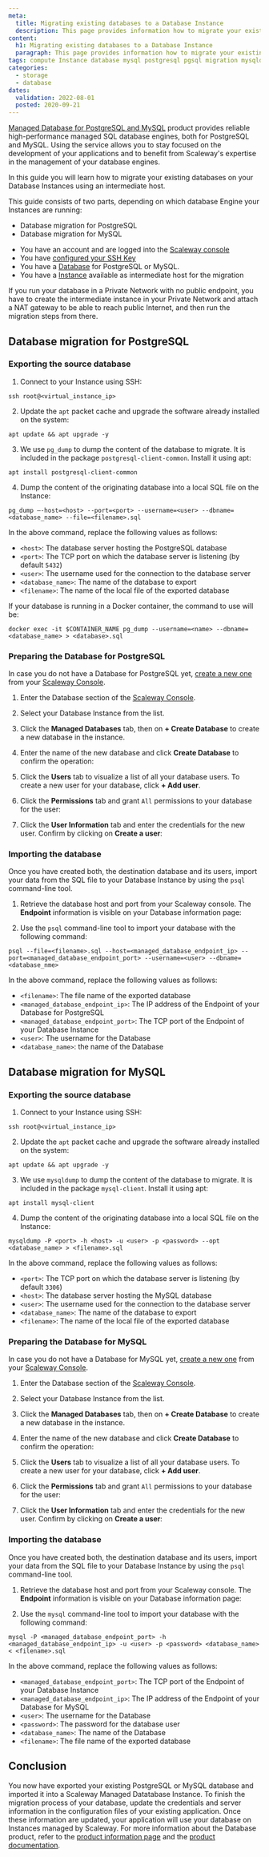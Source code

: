 ```yaml
---
meta:
  title: Migrating existing databases to a Database Instance
  description: This page provides information how to migrate your existing MySQL and PostgreSQL databases into Scaleway Database
content:
  h1: Migrating existing databases to a Database Instance
  paragraph: This page provides information how to migrate your existing MySQL and PostgreSQL databases into Scaleway Database
tags: compute Instance database mysql postgresql pgsql migration mysqldump
categories:
  - storage
  - database
dates:
  validation: 2022-08-01
  posted: 2020-09-21
---
```


[Managed Database for PostgreSQL and MySQL](https://www.scaleway.com/en/database/) product provides reliable high-performance managed SQL database engines, both for PostgreSQL and MySQL. Using the service allows you to stay focused on the development of your applications and to benefit from Scaleway's expertise in the management of your database engines.

In this guide you will learn how to migrate your existing databases on your Database Instances using an intermediate host.

This guide consists of two parts, depending on which database Engine your Instances are running:

- Database migration for PostgreSQL
- Database migration for MySQL

<Message type="requirement">

- You have an account and are logged into the [Scaleway console](https://console.scaleway.com)
- You have [configured your SSH Key](/console/my-project/how-to/create-ssh-key/)
- You have a [Database](https://www.scaleway.com/en/database/) for PostgreSQL or MySQL.
- You have a [Instance](https://www.scaleway.com/en/virtual-instances/) available as intermediate host for the migration

</Message> 

<Message type="important">

  If you run your database in a Private Network with no public endpoint, you have to create the intermediate instance in your Private Network and attach a NAT gateway to be able to reach public Internet, and then run the migration steps from there.

</Message>

## Database migration for PostgreSQL

### Exporting the source database

1. Connect to your Instance using SSH:
  ```
  ssh root@<virtual_instance_ip>
  ```

2. Update the `apt` packet cache and upgrade the software already installed on the system:
  ```
  apt update && apt upgrade -y
  ```

3. We use `pg_dump` to dump the content of the database to migrate. It is included in the package `postgresql-client-common`. Install it using apt:
  ```
  apt install postgresql-client-common
  ```

4. Dump the content of the originating database into a local SQL file on the Instance:
  ```
  pg_dump –-host=<host> --port=<port> --username=<user> --dbname=<database_name> --file=<filename>.sql
  ```

  In the above command, replace the following values as follows:

  - `<host>`: The database server hosting the PostgreSQL database
  - `<port>`: The TCP port on which the database server is listening (by default `5432`)
  - `<user>`: The username used for the connection to the database server
  - `<database_name>`: The name of the database to export
  - `<filename>`: The name of the local file of the exported database

  <Message type="tip">

  If your database is running in a Docker container, the command to use will be:

  ```
  docker exec -it $CONTAINER_NAME pg_dump --username=<name> --dbname=<database_name> > <database>.sql
  ```

  </Message>

### Preparing the Database for PostgreSQL

<Message type="note">

In case you do not have a Database for PostgreSQL yet, [create a new one](/managed-databases/postgresql-and-mysql/how-to/create-a-database/) from your [Scaleway Console](https://console.scaleway.com/rdb/instances).

</Message>

1. Enter the Database section of the [Scaleway Console](https://console.scaleway.com/rdb/instances).

2. Select your Database Instance from the list.

3. Click the **Managed Databases** tab, then on **+ Create Database** to create a new database in the instance.

4. Enter the name of the new database and click **Create Database** to confirm the operation:
<Lightbox src="scaleway-create_database.webp" alt="" />

5. Click the **Users** tab to visualize a list of all your database users. To create a new user for your database, click **+ Add user**.

6. Click the **Permissions** tab and grant `All` permissions to your database for the user:
<Lightbox src="scaleway-user_permissions.webp" alt="" />

7. Click the **User Information** tab and enter the credentials for the new user. Confirm by clicking on **Create a user**:
<Lightbox src="scaleway-user_information.webp" alt="" />

### Importing the database

Once you have created both, the destination database and its users, import your data from the SQL file to your Database Instance by using the `psql` command-line tool.

1. Retrieve the database host and port from your Scaleway console. The **Endpoint** information is visible on your Database information page:
<Lightbox src="scaleway-db_endpoint.webp" alt="" />

2. Use the `psql` command-line tool to import your database with the following command:
  ```
  psql --file=<filename>.sql --host=<managed_database_endpoint_ip> --port=<managed_database_endpoint_port> --username=<user> --dbname=<database_nme>
  ```

  In the above command, replace the following values as follows:

  - `<filename>`: The file name of the exported database
  - `<managed_database_endpoint_ip>`: The IP address of the Endpoint of your Database for PostgreSQL
  - `<managed_database_endpoint_port>`: The TCP port of the Endpoint of your Database Instance
  - `<user>`: The username for the Database
  - `<database_name>`: the name of the Database

## Database migration for MySQL

### Exporting the source database

1. Connect to your Instance using SSH:
  ```
  ssh root@<virtual_instance_ip>
  ```

2. Update the `apt` packet cache and upgrade the software already installed on the system:
  ```
  apt update && apt upgrade -y
  ```

3. We use `mysqldump` to dump the content of the database to migrate. It is included in the package `mysql-client`. Install it using apt:
  ```
  apt install mysql-client
  ```

4. Dump the content of the originating database into a local SQL file on the Instance:
  ```
  mysqldump -P <port> -h <host> -u <user> -p <password> --opt <database_name> > <filename>.sql
  ```

  In the above command, replace the following values as follows:

  - `<port>`: The TCP port on which the database server is listening (by default `3306`)
  - `<host>`: The database server hosting the MySQL database
  - `<user>`: The username used for the connection to the database server
  - `<database_name>`: The name of the database to export
  - `<filename>`: The name of the local file of the exported database

### Preparing the Database for MySQL

<Message type="note">

In case you do not have a Database for MySQL yet, [create a new one](/managed-databases/postgresql-and-mysql/how-to/create-a-database/) from your [Scaleway Console](https://console.scaleway.com/rdb/instances).

</Message>

1. Enter the Database section of the [Scaleway Console](https://console.scaleway.com/rdb/instances).

2. Select your Database Instance from the list.

3. Click the **Managed Databases** tab, then on **+ Create Database** to create a new database in the instance.

4. Enter the name of the new database and click **Create Database** to confirm the operation:
<Lightbox src="scaleway-create_mysql.webp" alt="" />

5. Click the **Users** tab to visualize a list of all your database users. To create a new user for your database, click **+ Add user**.

6. Click the **Permissions** tab and grant `All` permissions to your database for the user:
<Lightbox src="scaleway-user_permissions.webp" alt="" />

7. Click the **User Information** tab and enter the credentials for the new user. Confirm by clicking on **Create a user**:
<Lightbox src="scaleway-user_information.webp" alt="" />

### Importing the database

Once you have created both, the destination database and its users, import your data from the SQL file to your Database Instance by using the `psql` command-line tool.

1. Retrieve the database host and port from your Scaleway console. The **Endpoint** information is visible on your Database information page:
<Lightbox src="scaleway-endpoint_mysql.webp" alt="" />

2. Use the `mysql` command-line tool to import your database with the following command:
  ```
  mysql -P <managed_database_endpoint_port> -h <managed_database_endpoint_ip> -u <user> -p <password> <database_name> < <filename>.sql
  ```

  In the above command, replace the following values as follows:

  - `<managed_database_endpoint_port>`: The TCP port of the Endpoint of your Database Instance
  - `<managed_database_endpoint_ip>`: The IP address of the Endpoint of your Database for MySQL
  - `<user>`: The username for the Database
  - `<password>`: The password for the database user
  - `<database_name>`: The name of the Database
  - `<filename>`: The file name of the exported database

## Conclusion

You now have exported your existing PostgreSQL or MySQL database and imported it into a Scaleway Managed Datatabase Instance. To finish the migration process of your database, update the credentials and server information in the configuration files of your existing application. Once these information are updated, your application will use your database on Instances managed by Scaleway. For more information about the Database product, refer to the [product information page](https://www.scaleway.com/en/database/) and the [product documentation](/storage/database).
